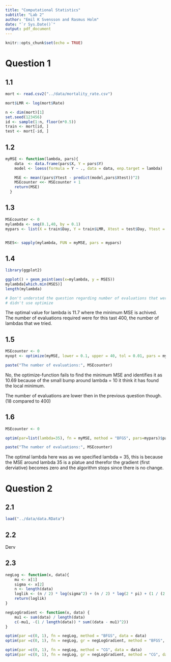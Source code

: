 ```yaml
---
title: "Computational Statistics"
subtitle: "Lab 2"
author: "Emil K Svensson and Rasmus Holm"
date: "`r Sys.Date()`"
output: pdf_document
---
```


```r
knitr::opts_chunk$set(echo = TRUE)
```

# Question 1

## 1.1

```r
mort <- read.csv2("../data/mortality_rate.csv")

mort$LMR <- log(mort$Rate)

n <- dim(mort)[1]
set.seed(123456)
id <- sample(1:n, floor(n*0.5))
train <- mort[id, ]
test <- mort[-id, ]
```

## 1.2

```r
myMSE <- function(lambda, pars){
    data  <- data.frame(pars$X, Y = pars$Y)
    model <- loess(formula = Y ~ ., data = data, enp.target = lambda)

    MSE <- mean((pars$Ytest - predict(model,pars$Xtest))^2)
    MSEcounter <<- MSEcounter + 1
    return(MSE)
  }
```



## 1.3

```r
MSEcounter <- 0
mylambda <- seq(0.1,40, by = 0.1)
mypars <- list(X = train$Day, Y = train$LMR, Xtest = test$Day, Ytest = test$LMR)


MSES<- sapply(mylambda, FUN = myMSE, pars = mypars)

```

## 1.4

```r
library(ggplot2)

ggplot() + geom_point(aes(x=mylambda, y = MSES))
mylambda[which.min(MSES)]
length(mylambda)

# Don't understad the question regarding number of evaluations that were required?
# didn't use optimize
```

The optimal value for lambda is 11.7 where the minimum MSE is achived. The number of evaluations required were for this tast 400, the number of lambdas that we tried.

## 1.5


```r
MSEcounter <- 0
myopt <- optimize(myMSE, lower = 0.1, upper = 40, tol = 0.01, pars = mypars)

paste("The number of evaluations:", MSEcounter)
```

No, the optimize-function fails to find the minimum MSE and identifies it as 10.69 because of the small bump around lambda = 10 it think it has found the local minimum.

The number of evaluations are lower then in the previous question though. (18 compared to 400)

## 1.6

```r
MSEcounter <- 0

optim(par=list(lambda=35), fn = myMSE, method = "BFGS", pars=mypars)$par

paste("The number of evaluations:", MSEcounter)
```

The optimal lambda here was as we specified lambda = 35, this is because the MSE around lambda 35 is a platue and therefor the gradient (first derviative) becomes zero and the algorithm stops since there is no change.


# Question 2

## 2.1

```r
load("../data/data.RData")
```

## 2.2

Derv

## 2.3

```r
negLog <- function(x, data){
    mu <- x[1]
    sigma <- x[2]
    n <- length(data)
    loglik <- (n / 2) * log(sigma^2) + (n / 2) * log(2 * pi) + (1 / (2 * sigma^2)) * sum((data - mu)^2)
    return(loglik)
}

negLogGradient <- function(x, data) {
    mu1 <- sum(data) / length(data)
    c(-mu1, -(1 / length(data)) * sum((data - mu1)^2))
}

optim(par =c(0, 1), fn = negLog, method = "BFGS", data = data)
optim(par =c(0, 1), fn = negLog, gr = negLogGradient, method = "BFGS", data = data)

optim(par =c(0, 1), fn = negLog, method = "CG", data = data)
optim(par =c(0, 1), fn = negLog, gr = negLogGradient, method = "CG", data = data)
```
